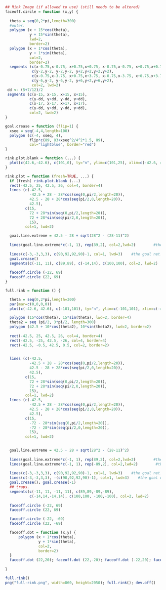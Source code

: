 ```r
## Rink Image (if allowed to use) (still needs to be altered)
faceoff.circle = function (x,y) {
  
  theta = seq(0,2*pi,length=300)
  #outer.
  polygon (x + 15*cos(theta),
           y + 15*sin(theta),
           lwd=2,
           border=2)
  polygon (x + 1*cos(theta),
           y + 1*sin(theta),
           col=2,
           border=2)
  segments (c(x-0.75,x-0.75, x+0.75,x+0.75, x-0.75,x-0.75, x+0.75,x+0.75),
            c(y-2,y-2, y-2,y-2, y+2,y+2,y+2,y+2),
            c(x-0.75,x-3.75, x+0.75,x+3.75, x-0.75,x-3.75, x+0.75,x+3.75),
            c(y-6,y-2, y-6,y-2, y+6,y+2,y+6,y+2),
            col=2, lwd=2)
 dd <- (5+7/12)/2
 segments (c(x-15, x-15, x+15, x+15),
           c(y-dd, y+dd, y-dd, y+dd),
           c(x-17, x-17, x+17, x+17),
           c(y-dd, y+dd, y-dd, y+dd),
           col=2, lwd=2)
}

goal.crease = function (flip=1) {
  xseq = seq(-4,4,length=100)
  polygon (c(-4, xseq, 4),
           flip*c(89, 83+xseq^2/4^2*1.5, 89),
           col="lightblue", border="red")
}

rink.plot.blank = function (...) {
  plot(c(42.6,-42.6), c(101,0), ty="n", ylim=c(101,25), xlim=c(-42.6, 42.6), ylab="", xlab="", axes=FALSE, ...)
}

rink.plot = function (fresh=TRUE, ...) {
  if (fresh) rink.plot.blank (...)
  rect(-42.5, 25, 42.5, 26, col=4, border=4)
  lines (c(-42.5, 
           -42.5 + 28 - 28*cos(seq(0,pi/2,length=20)),
           42.5 - 28 + 28*cos(seq(pi/2,0,length=20)),
           42.5),
         c(15,
           72 + 28*sin(seq(0,pi/2,length=20)),
           72 + 28*sin(seq(pi/2,0,length=20)),
           15),
         col=1, lwd=2)

  goal.line.extreme = 42.5 - 28 + sqrt(28^2 - (28-11)^2)
  
  lines(goal.line.extreme*c(-1, 1), rep(89,2), col=2,lwd=2)        #the goal line.
  
  lines(c(-3,-3,3,3), c(90,92,92,90)-1, col=1, lwd=3)    #the goal net.
  goal.crease()
  segments(c(-11, 11), c(89,89), c(-14,14), c(100,100), col=2, lwd=2)
  
  faceoff.circle (-22, 69)
  faceoff.circle (22, 69)
}

full.rink = function () {

  theta = seq(0,2*pi,length=300)
  par(mar=c(0,0,0,0))
  plot(c(-42.6, 42.6), c(-101,101), ty="n", ylim=c(-101,101), xlim=c(-42.6, 42.6), ylab="", xlab="", axes=FALSE)

  polygon (15*cos(theta), 15*sin(theta), lwd=2, border=4)
  theta2 = seq (pi/2, 3*pi/2, length=300)
  polygon (42.5 + 10*cos(theta2), 10*sin(theta2), lwd=2, border=2)
  
  rect(-42.5, 25, 42.5, 26, col=4, border=4)
  rect(-42.5, -25, 42.5, -26, col=4, border=4)
  rect(-42.5, -0.5, 42.5, 0.5, col=2, border=2)

  
  lines (c(-42.5, 
           -42.5 + 28 - 28*cos(seq(0,pi/2,length=20)),
           42.5 - 28 + 28*cos(seq(pi/2,0,length=20)),
           42.5),
         c(15,
           72 + 28*sin(seq(0,pi/2,length=20)),
           72 + 28*sin(seq(pi/2,0,length=20)),
           15),
         col=1, lwd=2)
  lines (c(-42.5, 
           -42.5 + 28 - 28*cos(seq(0,pi/2,length=20)),
           42.5 - 28 + 28*cos(seq(pi/2,0,length=20)),
           42.5),
         c(15,
           -72 - 28*sin(seq(0,pi/2,length=20)),
           -72 - 28*sin(seq(pi/2,0,length=20)),
           15),
         col=1, lwd=2)

  
  goal.line.extreme = 42.5 - 28 + sqrt(28^2 - (28-11)^2)
  
  lines(goal.line.extreme*c(-1, 1), rep(89,2), col=2,lwd=2)        #the goal line.
  lines(goal.line.extreme*c(-1, 1), rep(-89,2), col=2,lwd=2)        #the goal line.
  
  lines(c(-3,-3,3,3), c(90,92,92,90)-1, col=1, lwd=3)    #the goal net.
  lines(c(-3,-3,3,3), -(c(90,92,92,90)-1), col=1, lwd=3)    #the goal net.
  goal.crease(); goal.crease(-1)
  ## traps.
  segments(c(-11, 11, -11, 11), c(89,89,-89,-89),
           c(-14,14,-14,14), c(100,100, -100,-100), col=2, lwd=2)
  
  faceoff.circle (-22, 69)
  faceoff.circle (22, 69)

  faceoff.circle (-22, -69)
  faceoff.circle (22, -69)

  faceoff.dot = function (x,y) {
      polygon (x + 1*cos(theta),
               y + 1*sin(theta),
               col=2,
               border=2)
  }
  faceoff.dot (22,20); faceoff.dot (22,-20); faceoff.dot (-22,20); faceoff.dot (-22,-20);
  
}

full.rink()
png("full-rink.png", width=860, height=2050); full.rink(); dev.off()
```

